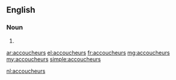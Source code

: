 ==English==

===Noun===
{{head|en|plural}}

# {{plural of|accoucheur|lang=en}}

[[ar:accoucheurs]]
[[el:accoucheurs]]
[[fr:accoucheurs]]
[[mg:accoucheurs]]
[[my:accoucheurs]]
[[simple:accoucheurs]]

[[nl:accoucheurs]]